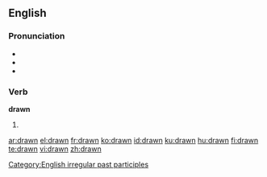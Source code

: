 ==English==

{{rank|bit|Indian|produce|826|drawn|field|street|attempt}}

===Pronunciation===
* {{IPA|/'dɻɑʊn/}}
* {{audio|en-us-drawn.ogg|Audio (US)}}
* {{rhymes|ɔːn}}

===Verb===
'''drawn'''

# {{past participle of|[[draw]]}}

[[Category:English irregular past participles]]

[[ar:drawn]]
[[el:drawn]]
[[fr:drawn]]
[[ko:drawn]]
[[id:drawn]]
[[ku:drawn]]
[[hu:drawn]]
[[fi:drawn]]
[[te:drawn]]
[[vi:drawn]]
[[zh:drawn]]